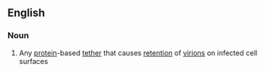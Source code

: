 ==English==

===Noun===
{{en-noun}}

#{{biology}} Any [[protein]]-based [[tether]] that causes [[retention]] of [[virion]]s on infected cell surfaces